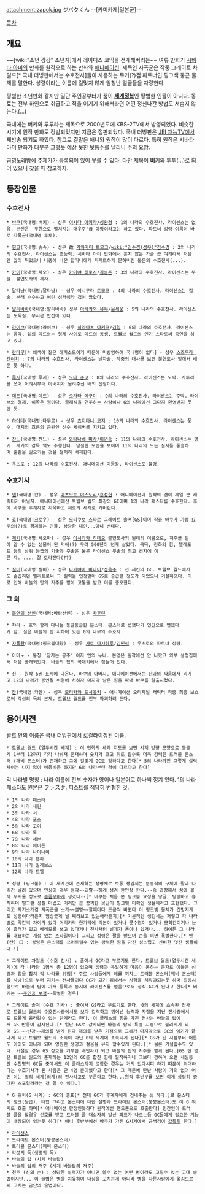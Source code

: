 attachment:zapok.jpg
ジバクくん
--[카미카제|일본군]--

[[목차]]

== 개요 ==
~~[wiki:"소년 강강" 소년지]에서 레이디스 코믹을 전개해버리는~~ 여류 만화가 [[시바타 아미]]의 만화를 원작으로 하는 만화와 [[애니메이션]]. 제목인 자폭군은 작중 그레이트 차일드[* 국내 더빙판에서는 수호전사]들이 사용하는 무기(?)겸 파트너인 핑크색 둥근 물체를 말한다. 성령이라는 이름에 걸맞지 않게 엄청난 얼굴들을 자랑한다.

평범한 소년만화 같지만 일단 주인공부터가 꿈이 '''[[세계정복]]'''인 평범한 인물이 아니다. 동료는 전부 하인으로 취급하고 적을 이기기 위해서라면 어떤 정신나간 방법도 서슴지 않는다.(...) 

국내에는 버키와 투투라는 제목으로 2000년도에 KBS-2TV에서 방영되었다. 비슷한 시기에 원작 만화도 정발되었지만 지금은 절판되었다. 국내 더빙판은 [[JEI 재능TV]]에서 재방송 되기도 하였다. 참고로 결말은 애니와 원작이 많이 다르다. 특히 원작은 시바타 아미 만화가 대부분 그렇듯 예상 못한 뒷통수를 날리니 주의 요망. 

[[금영노래방]]에 주제가가 등록되어 있어 부를 수 있다. 다만 제목이 '''비'''키와 투투(...)로 되어 있으니 찾을 때 참고하자.

== 등장인물 ==
=== 수호전사 ===
 * [[바쿠(자폭군)|바쿠]](국내명:버키) - 성우 [[이시다 아키라]]/[[성완경]] : 1의 나라의 수호전사. 라이센스는 없음. 본인은 '무한으로 펼쳐지는 대우주'급 야망이라고는 하고 있다. 파트너 성령 이름이 바로 자폭군(국내명 투투). 

 * [[핑크]](국내명:슈슈) - 성우 故 [[카와카미 토모코]]/[[wiki:"김수경(성우)"김수경]] : 2의 나라의 수호전사. 라이센스는 초능력. 시바타 아미 만화에서 흔치 않은 가슴 큰 여캐라서 처음엔 많이 튀었으나 나중에 나온 할머니에게 퍼펙트하게 묻혀버린 불운의 수호전사(...).

 * [[카이]](국내명:차오) - 성우 [[카미야 히로시]]/[[김승준]] : 3의 나라의 수호전사. 라이센스는 무술. 불연도사의 제자.

 * [[달타냥]](국내명:달타냥) - 성우 [[이시무라 토모코]] : 4의 나라의 수호전사. 라이센스는 검술. 본래 순수하고 여린 성격이라 겁이 많았다.

 * [[알리바바]](국내명:알리바바) 성우 [[아사카와 유우]]/[[윤세웅]] : 5의 나라의 수호전사. 라이센스는 도둑질. 무서운 반전이 있다.

 * [[라이브]](국내명:라이브) - 성우 [[히라마츠 아키코]]/[[김일]] : 6의 나라의 수호전사. 라이센스는 음악. 밑의 데드와는 형제 사이로 데드의 동생. 트웰브 월드의 인기 스타로써 공연을 하고 있다.

 * [[란마루]][* 왜색이 짙은 에피소드이기 때문에 미방영하여 국내명이 없다] - 성우 [[스즈무라 켄이치]] : 7의 나라의 수호전사. 라이센스는 닌자술. 작중의 대사를 보면 불연도사 밑에서 배운 듯 하다.

 * [[루시]](국내명:루시) - 성우 [[노다 준코]] : 8의 나라의 수호전사. 라이센스는 도박. 사투리를 쓰며 어려서부터 아버지가 물려주신 배의 선장이다.

 * [[데드]](국내명:데드) - 성우 [[오가타 메구미]] : 9의 나라의 수호전사. 라이센스는 주박. 라이브와 형제. 이쪽은 형이다. 클래식을 연주하는 사람이나 6의 나라에선 그다지 환영받지 못한 듯.

 * [[하야테]](국내명:타무르) - 성우 [[츠지타니 코지]] : 10의 나라의 수호전사. 라이센스는 풍수. 대지의 흐름의 근원인 신수 세이버를 지키고 있다.

 * [[쟌느]](국내명:잔느) - 성우 [[와타나베 미사]]/[[이연승]] : 11의 나라의 수호전사. 라이센스는 병기. 게키의 감독 역도 수행한다. 냉철한 모습을 보이며 11의 나라의 모든 질서를 통솔하며 혼란을 일으키는 것을 철저히 배제한다.

 * 우츠로 : 12의 나라의 수호전사. 애니메이션 미등장. 라이센스도 불명.

=== 수호기사 ===
 * [[엔]](국내명:칸) - 성우 [[마츠모토 야스노리]]/[[홍성헌]] : 애니메이션과 원작의 갭이 제일 큰 캐릭터가 아닐지. 애니메이션에선 트웰브 월드 최강의 GC이며 1의 나라 패스타를 수호한다. 후에 바쿠를 후계자로 지목하고 제로의 세계로 가버린다.

 * [[효]](국내명:크로우) - 성우 [[모리쿠보 쇼타로]] 그레이트 솔져[GS]이며 작중 바쿠가 가장 요주의(?)로 경계하는 인물. 상당한 대인...아니 변태다.

 * [[게키]](국내명:샤오마) - 성우 [[이시카와 히데오]] 불연도사의 원래의 이름으로, 저주를 받아 알 수 없는 생물이 된 덕에(?) 무려 500년이 넘게 살았다. 극목, 정화의 힘, 텔레포트 등의 상위 등급의 기술과 주술은 물론 라이센스 무술의 최고 경지에 이른 자. .... 잘 토라진다(??)

 * [[실버]](국내명:실버) - 성우 [[타카야마 미나미]]/[[정옥주]] : 전 세컨의 GC. 트웰브 월드에서도 손꼽히던 엘리트로써 그 실력을 인정받아 GS로 승급할 정도가 되었으나 거절하였다. 이로 인해 바늘의 탑의 저주를 받아 고통을 받고 이를 증오한다.

=== 그 외 ===
 * [[불연의 선인]](국내명:바람선인) - 성우 [[챠후린]]

 * 챠라 - 효와 함께 다니는 동글동글한 몬스터. 몬스터로 변했다가 인간으로 변했다가 함. 실은 바늘의 탑 지하에 있는 0의 나무의 수호자. 

 * [[자폭왕]](국내명:핑크볼대왕) - 성우 [[사토 마사하루]]/[[김민석]] : 우츠로의 파트너 성령. 

 * 아마노 - 통칭 '잠자는 공주' 이자 엔의 누나. 본명은 원작에선 안 나왔고 외부 설정집에서 처음 공개되었다. 바늘의 탑의 꼭대기에서 잠들어 있다.

 * 신 - 원작 6권 표지에 나온다. 바쿠의 아버지. 애니메이션에서는 잔과의 싸움에서 비기고 12의 나라가 봉인될 위험에 처하자 마지막 남은 힘을 짜내 바쿠를 탈출시켰다. 

 * [[잔]](국내명:카멘) - 성우 [[모리카와 토시유키]] - 애니메이션 오리지널 캐릭터 작중 최종 보스로써 각성의 독의 본체. 트웰브 월드를 전부 파괴하려 든다.
== 용어사전 ==
괄호 안의 이름은 국내 더빙판에서 로컬라이징된 이름.

 * 트웰브 월드 (열두시간 세계) : 이 만화의 세계 지도를 보면 시계 방향 모양으로 둥글게 1부터 12까지 각각 나눠져 존재하며 숫자가 크고 뒤로 갈수록 더욱 강력한 트러블 몬스터 (깨비 몬스터)가 존재하고 그에 걸맞게 GC도 강하다고 한다[* 5의 나라까진 그렇게 실력차이는 나지 않아 비등비등 하지만 6의 나라부턴 격이 다르다고 한다]

각 나라별 명칭 : 나라 이름에 전부 숫자가 영어나 일본어로 하나씩 낑겨 있다. 1의 나라 패스타도 원본은 ファスタ. 퍼스트를 적당히 변형한 것. 
 * 1의 나라 패스타
 * 2의 나라 세컨
 * 3의 나라 서
 * 4의 나라 포스
 * 5의 나라 고이
 * 6의 나라 록
 * 7의 나라 세븐
 * 8의 나라 에이튼
 * 9의 나라 나이나이
 * 10의 나라 텐파
 * 11의 나라 일레브스
 * 12의 나라 트엘

 * 성령 (핑크볼) : 이 세계관에 존재하는 생명체로 보통 생김세는 분홍색의 구체에 팔과 다리가 달려 있으며 인상이 매우 험악~~괴랄~~하게 생겨 한인상 한다.--좀 과장해서 꿈에 볼까 무서울 정도로 [[흠좀무]]하게 생겼다--[* 바쿠는 처음 본 핑크볼 요정을 땅딸, 팅팅하고 흉칙하며 땡그란 성질 더럽고 머리만 큰 끔찍한 못난이 핑크빛 미확인 생물체라고 표현했다. 그리고 자기소개겸 자폭군을 소개~~설명~~할때마다 조금씩 바뀐다 이 핑크빛 물체가 건방지게도 성령이다라든지 험상궂게 널 째려보고 있는애라든지][* 기본적인 생김세는 저렇고 각 나라별로 약간씩 차이가 있다 머리카락 한가닥에 리본이 있거나 콧수염이 있거나 모히칸이거나 눈에 흉터가 있고 베레모를 쓰고 있다거나 천사처럼 날개가 돋아나 있거나... 하여튼 그 나라를 대표하는 개성 있는 스타일이다] 그리고 성령은 팔을 뻗으며 손을 펴면 폭발한다.[* 엔(칸) 曰 : 성령은 몬스터를 쓰러트릴수 있는 강력한 힘을 가진 성스럽고 신비한 멋진 생물이다.!]

 * 그레이트 차일드 (수호 전사) : 줄여서 GC라고 부르기도 한다. 트웰브 월드(열두시간 세계)에 각 나라당 1명씩 총 12명이 있으며 성령과 유일하게 마음이 통하는 존재로 이들은 성령과 힘을 합쳐 각 나라를 위험[* 주로 사람들에게 해를 끼치는 트러블 몬스터(깨비 몬스터)를 사냥]으로 부터 지키는 전사들이다 GC가 되기 위해서는 시험을 치뤄야되는듯 하며 최종시험으로 바늘의 탑에 가서 등록과 동시에 라이센스를 얻음으로써 정식 GC가 된다고 한다[* 버키는 ~~[[주인공 보정]]~~특별한 경우]

 * 그레이트 솔져 (수호 기사) : 줄여서 GS라고 부르기도 한다. 0의 세계에 소속된 전사로 트웰브 월드의 수호전사중에서도 보다 강력하고 뛰어난 능력과 자질을 지닌 전사중에서도 드물게 올라갈수 있는 단계라고 한다. 이 클래스의 힘을 가진 전사는 바늘의 탑에서 GS 반응이 감지된다.[* 일단 GS로 감지되면 바늘의 탑의 특별 지령으로 불려지게 되며 GS ~~반강~~제의를 받게 된다 제의를 받은 기점으로 그해가 마지막으로 GC의 임기가 끝나게 되고 트웰브 월드의 소속이 아닌 0의 세계에 소속되게 된다][* GS가 된 시점부터 어른도 아이도 아니게 되며 영원한 생명과 젊음을 유지 할수있게 된다.][* 물론 거절할수도 있다. 거절할 경우 GS 칭호를 거부한 배반자가 되고 바늘의 탑의 저주를 받게 된다.]GS 한 명은 트웰브 월드의 존재하는 12인의 GC를 합친 힘에 필적하거나 그보다 강하며 오랜 세월동안 수천명의 GC들 중에서도 이 클래스까지 성장한 경우는 거의 없다시피 하기 때문에 위대하다는 수호기사가 된 사람은 단 4명 뿐이였다고 한다[* 그 때문에 만난 사람이 거의 없어 어떤 이는 별의 세계(외계)의 전사라고도 부른다고 한다...원작 후반부를 보면 이게 상당히 중대한 스포일러라는 걸 알 수 있다.]

 * G 워치(G 시계) : GC의 증표[* 전대 GC가 후계자에게 건내주는 듯 하다.]로 몬스터의 랭크(등급), 타입 그리고 몬스터에 대한 설명과 드라이브 몬스터(붕붕몬스터)도 이 G 워치로 호출 하며[* 애니메이션 한정인듯하다 원작에선 핸드폰으로 호출한다] 민간인이 트러블 콜을 할경우 신호를 받고 트러블 콜 대상자의 발신 좌표가 나오는등 GC들에게 필요한 기능이 내장되어 있는듯 하다[* 애니 후반부에선 바쿠가 가진 G시계에서 금색검이 [[갑툭튀]] 한다.]

 * [[라이선스]]
 * 드라이브 몬스터(붕붕몬스터)
 * 트러블 몬스터(깨비 몬스터)
 * 각성의 독(생명의 독)
 * 바늘의 탑 (시계 바늘탑)
 * 바늘의 탑의 저주 (시계 바늘탑의 저주)
 * 천주 (신의 손) : 상당한 실력자가 아니면 쓸수 없는 어떤 병이라도 고칠수 있는 고대 술법이지만... 이 술법은 병을 치유하여 대상을 고치는게 아니라 병을 다른사람에게 옮김으로써 고치는 금단의 술법이다.
